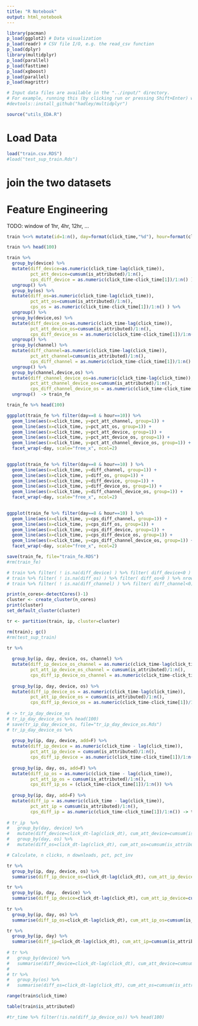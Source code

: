 ```yaml
---
title: "R Notebook"
output: html_notebook
---
```




```r
library(pacman)
p_load(ggplot2) # Data visualization
p_load(readr) # CSV file I/O, e.g. the read_csv function
p_load(dplyr)
library(multidplyr)
p_load(parallel)
p_load(fasttime)
p_load(xgboost)
p_load(parallel)
p_load(magrittr)

# Input data files are available in the "../input/" directory.
# For example, running this (by clicking run or pressing Shift+Enter) will list the files in the input directory
#devtools::install_github("hadley/multidplyr")
```

```r
source("utils_EDA.R")
```

# Load Data

```r

load("train.csv.RDS")
#load("test_sup_train.Rds")

```

# join the two datasets

# Feature Engineering

TODO: window of 1hr, 4hr, 12hr, ...

```r
train %<>% mutate(id=1:n(), day=format(click_time,"%d"), hour=format(click_time,"%H") )

train %>% head(100)
```

```r
train %>% 
  group_by(device) %>%
  mutate(diff_device=as.numeric(click_time-lag(click_time)), 
         pct_att_device=cumsum(is_attributed)/1:n(), 
         cps_diff_device = as.numeric(click_time-click_time[1])/1:n() ) %>%
  ungroup() %>%
  group_by(os) %>%
  mutate(diff_os=as.numeric(click_time-lag(click_time)), 
         pct_att_os=cumsum(is_attributed)/1:n(), 
         cps_os = as.numeric(click_time-click_time[1])/1:n() ) %>% 
  ungroup() %>% 
  group_by(device,os) %>%
  mutate(diff_device_os=as.numeric(click_time-lag(click_time)), 
         pct_att_device_os=cumsum(is_attributed)/1:n(), 
         cps_diff_device_os = as.numeric(click_time-click_time[1])/1:n() ) %>%
  ungroup() %>% 
  group_by(channel) %>% 
  mutate(diff_channel=as.numeric(click_time-lag(click_time)), 
         pct_att_channel=cumsum(is_attributed)/1:n(), 
         cps_diff_channel = as.numeric(click_time-click_time[1])/1:n() ) %>% 
  ungroup() %>% 
  group_by(channel,device,os) %>%
  mutate(diff_channel_device_os=as.numeric(click_time-lag(click_time)), 
         pct_att_channel_device_os=cumsum(is_attributed)/1:n(), 
         cps_diff_channel_device_os = as.numeric(click_time-click_time[1])/1:n() ) %>%
  ungroup()  -> train_fe

train_fe %>% head(100)

```



```r
ggpplot(train_fe %>% filter(day==8 & hour==10)) %>% 
  geom_line(aes(x=click_time, y=pct_att_channel, group=1)) +
  geom_line(aes(x=click_time, y=pct_att_os, group=1)) +
  geom_line(aes(x=click_time, y=pct_att_device, group=1)) +
  geom_line(aes(x=click_time, y=pct_att_device_os, group=1)) +
  geom_line(aes(x=click_time, y=pct_att_channel_device_os, group=1)) +
  facet_wrap(~day, scale="free_x", ncol=2)
  
```

```r
ggpplot(train_fe %>% filter(day==8 & hour==10) ) %>% 
  geom_line(aes(x=click_time, y=diff_channel, group=1)) +
  geom_line(aes(x=click_time, y=diff_os, group=1)) +
  geom_line(aes(x=click_time, y=diff_device, group=1)) +
  geom_line(aes(x=click_time, y=diff_device_os, group=1)) +
  geom_line(aes(x=click_time, y=diff_channel_device_os, group=1)) +
  facet_wrap(~day, scale="free_x", ncol=2)
  
```

```r
ggpplot(train_fe %>% filter(day==8 & hour==10) ) %>% 
  geom_line(aes(x=click_time, y=cps_diff_channel, group=1)) +
  geom_line(aes(x=click_time, y=cps_diff_os, group=1)) +
  geom_line(aes(x=click_time, y=cps_diff_device, group=1)) +
  geom_line(aes(x=click_time, y=cps_diff_device_os, group=1)) +
  geom_line(aes(x=click_time, y=cps_diff_channel_device_os, group=1)) +
  facet_wrap(~day, scale="free_x", ncol=2)
```

```r
save(train_fe, file="train_fe.RDS")
#rm(train_fe)
```


```r
# train %>% filter( ! is.na(diff_device) ) %>% filter( diff_device<0 ) %>% nrow()
# train %>% filter( ! is.na(diff_os) ) %>% filter( diff_os<0 ) %>% nrow()
# train %>% filter( ! is.na(diff_channel) ) %>% filter( diff_channel<0)  %>% nrow()
```

```r

print(n_cores<-detectCores()-1)
cluster <- create_cluster(n_cores)
print(cluster)
set_default_cluster(cluster)

```


```r
tr <- partition(train, ip, cluster=cluster)

rm(train); gc()
#rm(test_sup_train)

```

```r

tr %>% 
  
  group_by(ip, day, device, os, channel) %>%
  mutate(diff_ip_device_os_channel = as.numeric(click_time-lag(click_time)), 
         pct_att_ip_device_os_channel = cumsum(is_attributed)/1:n(),
         cps_diff_ip_device_os_channel = as.numeric(click_time-click_time[1])/1:n()) %>% 
  
  group_by(ip, day, device, os) %>%
  mutate(diff_ip_device_os = as.numeric(click_time-lag(click_time)), 
         pct_att_ip_device_os = cumsum(is_attributed)/1:n(),
         cps_diff_ip_device_os = as.numeric(click_time-click_time[1])/1:n()) %>% 
  
# -> tr_ip_day_device_os
# tr_ip_day_device_os %>% head(100)
# save(tr_ip_day_device_os, file="tr_ip_day_device_os.Rds")
# tr_ip_day_device_os %>% 
  
  group_by(ip, day, device, add=F) %>%
  mutate(diff_ip_device = as.numeric(click_time - lag(click_time)), 
         pct_att_ip_device = cumsum(is_attributed)/1:n(), 
         cps_diff_ip_device = as.numeric(click_time-click_time[1])/1:n()) %>%
  
  group_by(ip, day, os, add=F) %>%
  mutate(diff_ip_os = as.numeric(click_time - lag(click_time)), 
         pct_att_ip_os = cumsum(is_attributed)/1:n(),
         cps_diff_ip_os = (click_time-click_time[1])/1:n()) %>%
  
  group_by(ip, day, add=F) %>%
  mutate(diff_ip = as.numeric(click_time - lag(click_time)), 
         pct_att_ip = cumsum(is_attributed)/1:n(),
         cps_diff_ip = as.numeric(click_time-click_time[1])/1:n()) -> tr_ip
  
# tr_ip  %>% 
#   group_by(day, device) %>%
#   mutate(diff_device=click_dt-lag(click_dt), cum_att_device=cumsum(is_attributed)/1:n() ) %>%
#   group_by(day, os) %>%
#   mutate(diff_os=click_dt-lag(click_dt), cum_att_os=cumsum(is_attributed)/1:n() )

```


```r

# Calculate, n clicks, n downloads, pct, pct_inv

tr %>% 
  group_by(ip, day, device, os) %>% 
  summarise(diff_ip_device_os=click_dt-lag(click_dt), cum_att_ip_device_os=cumsum(is_attributed) ) -> tb_ip_device_os

tr %>% 
  group_by(ip, day,  device) %>% 
  summarise(diff_ip_device=click_dt-lag(click_dt), cum_att_ip_device=cumsum(is_attributed) ) -> tb_ip_device
  
tr %>%   
  group_by(ip, day, os) %>% 
  summarise(diff_ip_os=click_dt-lag(click_dt), cum_att_ip_os=cumsum(is_attributed) ) -> tb_ip_os

tr %>% 
  group_by(ip, day) %>% 
  summarise(diff_ip=click_dt-lag(click_dt), cum_att_ip=cumsum(is_attributed) ) -> tb_ip 
  
# tr %>%   
#   group_by(device) %>% 
#   summarise(diff_device=click_dt-lag(click_dt), cum_att_device=cumsum(is_attributed) ) -> tb_device
#   
# tr %>% 
#   group_by(os) %>% 
#   summarise(diff_os=click_dt-lag(click_dt), cum_att_os=cumsum(is_attributed) )  -> tb_os
```

```r
range(train$click_time)
```

```r
table(train$is_attributed)
```

```r
 

#tr_time %>% filter(!is.na(diff_ip_device_os)) %>% head(100)
```

